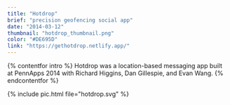```yaml
---
title: "Hotdrop"
brief: "precision geofencing social app"
date: "2014-03-12"
thumbnail: "hotdrop_thumbnail.png"
color: "#DE695D"
link: "https://gethotdrop.netlify.app/"
---
```


{% contentfor intro %}
Hotdrop was a location-based messaging app built at PennApps 2014 with Richard Higgins, Dan Gillespie, and Evan Wang.
{% endcontentfor %}

{% include pic.html file="hotdrop.svg" %}
